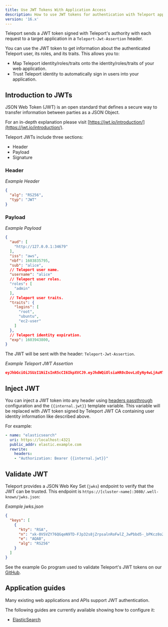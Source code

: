 ```yaml
---
title: Use JWT Tokens With Application Access
description: How to use JWT tokens for authentication with Teleport application access.
version: '16.x'
---
```


Teleport sends a JWT token signed with Teleport's authority with each request
to a target application in a `Teleport-Jwt-Assertion` header.

You can use the JWT token to get information about the authenticated Teleport
user, its roles, and its traits. This allows you to:

- Map Teleport identity/roles/traits onto the identity/roles/traits of your web application.
- Trust Teleport identity to automatically sign in users into your application.

## Introduction to JWTs

JSON Web Token (JWT) is an open standard that defines a secure way to transfer
information between parties as a JSON Object.

For an in-depth explanation please visit [https://jwt.io/introduction/](https://jwt.io/introduction/).

Teleport JWTs include three sections:

- Header
- Payload
- Signature

### Header

*Example Header*

```json
{
  "alg": "RS256",
  "typ": "JWT"
}
```

### Payload

*Example Payload*

```json
{
  "aud": [
    "http://127.0.0.1:34679"
  ],
  "iss": "aws",
  "nbf": 1603835795,
  "sub": "alice",
  // Teleport user name.
  "username": "alice"
  // Teleport user roles.
  "roles": [
    "admin"
  ],
  // Teleport user traits.
  "traits": {
    "logins": [
      "root",
      "ubuntu",
      "ec2-user"
    ]
  },
  // Teleport identity expiration.
  "exp": 1603943800,
}
```

The JWT will be sent with the header: `Teleport-Jwt-Assertion`.

*Example Teleport JWT Assertion*

```json
eyJhbGciOiJSUzI1NiIsInR5cCI6IkpXVCJ9.eyJhdWQiOlsiaHR0cDovLzEyNy4wLjAuMTozNDY3OSJdLCJleHAiOjE2MDM5NDM4MDAsImlzcyI6ImF3cyIsIm5iZiI6MTYwMzgzNTc5NSwicm9sZXMiOlsiYWRtaW4iXSwic3ViIjoiYmVuYXJlbnQiLCJ1c2VybmFtZSI6ImJlbmFyZW50In0.PZGUyFfhEWl22EDniWRLmKAjb3fL0D4cTmkxEfb-Q30hVMzVhka5WB8AUsPsLPVhTzsQ6Nkk1DnXHdz6oxrqDDfumuRrDnpJpjiXj_l0D3bExrchN61enzBHxSD13VkRIqP1V6l4i8yt8kXDIBWc-QejLTodA_GtczkDfnnpuAfaxIbD7jEwF27KI4kZu7uES9LMu2iCLdV9ZqarA-6HeDhXPA37OJ3P6eVQzYpgaOBYro5brEiVpuJLr1yA0gncmR4FqmhCpCj-KmHi2vmjmJAuuHId6HZoEZJjC9IAsNlrSA4GHH9j82o7FF1F4J2s38bRy3wZv46MT8X8-QBSpg
```

## Inject JWT

You can inject a JWT token into any header using [headers passthrough](/ver/16.x/application-access/guides/connecting-apps#headers-passthrough)
configuration and the `{{internal.jwt}}` template variable. This variable will
be replaced with JWT token signed by Teleport JWT CA containing user identity
information like described above.

For example:

```yaml
- name: "elasticsearch"
  uri: https://localhost:4321
  public_addr: elastic.example.com
  rewrite:
    headers:
    - "Authorization: Bearer {{internal.jwt}}"
```

## Validate JWT

Teleport provides a JSON Web Key Set (`jwks`) endpoint to verify that the JWT
can be trusted. This endpoint is `https://[cluster-name]:3080/.well-known/jwks.json`:

*Example jwks.json*

```json
{
  "keys": [
    {
      "kty": "RSA",
      "n": "xk-0VSVZY76QGqeN9TD-FJp32s8jZrpsalnRoFwlZ_JwPbbd5-_bPKcz8o2tv1eJS0Ll6ePxRCyK68Jz2UC4V4RiYaqJCRq_qVpDQMB1sQ7p9M-8qvT82FJ-Rv-W4RNe3xRmBSFDYdXaFm51Uk8OIYfv-oZ0kGptKpkNY390aJOzjHPH2MqSvhk9Xn8GwM8kEbpSllavdJCRPCeNVGJXiSCsWrOA_wsv_jqBP6g3UOA9GnI8R6HR14OxV3C184vb3NxIqxtrW0C4W6UtSbMDcKcNCgajq2l56pHO8In5GoPCrHqlo379LE5QqpXeeHj8uqcjeGdxXTuPrRq1AuBpvQ",
      "e": "AQAB",
      "alg": "RS256"
    }
  ]
}
```

See the example Go program used to validate Teleport's JWT tokens on our
[GitHub](https://github.com/gravitational/teleport/blob/v15.0.0-dev/examples/jwt/verify-jwt.go).

## Application guides

Many existing web applications and APIs support JWT authentication.

The following guides are currently available showing how to configure it:

- [ElasticSearch](/ver/16.x/application-access/jwt/elasticsearch)
